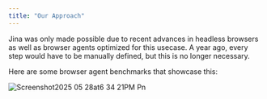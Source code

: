```yaml
---
title: "Our Approach"
---
```


Jina was only made possible due to recent advances in headless browsers as well as browser agents optimized for this usecase. A year ago, every step would have to be manually defined, but this is no longer necessary.

Here are some browser agent benchmarks that showcase this:

![Screenshot2025 05 28at6 34 21PM Pn](/images/Screenshot2025-05-28at6.34.21PM.png)